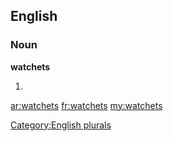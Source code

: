 ==English==

===Noun===
'''watchets'''

# {{plural of|[[watchet]]}}

[[Category:English plurals]]

[[ar:watchets]]
[[fr:watchets]]
[[my:watchets]]